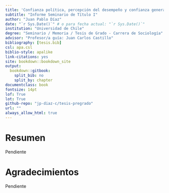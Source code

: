 ---
title: 'Confianza política, percepción del desempeño y confianza generalizada: un estudio empírico para el caso chileno'
subtitle: "Informe Seminario de Título I"
author: "Juan Pablo Díaz"
date: "`r Sys.Date()`" # o para fecha actual: "`r Sys.Date()`"
institution: "Universidad de Chile"
degree: "Seminario / Memoria / Tesis de Grado - Carrera de Sociología"
advisor: "Profesor/a guía: Juan Carlos Castillo"
bibliography: [tesis.bib]
csl: apa.csl
biblio-style: apalike
link-citations: yes
site: bookdown::bookdown_site
output: 
  bookdown::gitbook:
    split_bib: no
    split_by: chapter
documentclass: book
fontsize: 14pt
lof: True
lot: True
github-repo: "jp-diaz-c/tesis-pregrado"
url: ""
always_allow_html: true
---


# Resumen {-}

Pendiente


# Agradecimientos {-}

Pendiente
